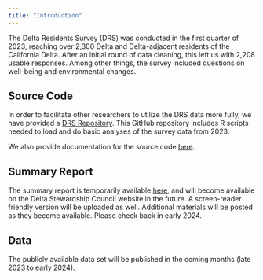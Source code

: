 ```yaml
---
title: "Introduction"
---
```


The Delta Residents Survey (DRS) was conducted in the first quarter of 2023, reaching over 2,300 Delta and Delta-adjacent residents of the California Delta. After an initial round of data cleaning, this left us with 2,208 usable responses. Among other things, the survey included questions on well-being and environmental changes.

## Source Code

In order to facilitate other researchers to utilize the DRS data more fully, we have provided a [DRS Repository](https://github.com/ktomari/DeltaResidentsSurvey). This GitHub repository includes R scripts needed to load and do basic analyses of the survey data from 2023.

We also provide documentation for the source code [here](/DeltaResidentsSurvey/doc_drs_functions.html).

## Summary Report

The summary report is temporarily available [here](https://ucdavis.box.com/s/34kmt02f87ohhbpij9hu0iesubm15781), and will become available on the Delta Stewardship Council website in the future. A screen-reader friendly version will be uploaded as well. Additional materials will be posted as they become available. Please check back in early 2024.

## Data

The publicly available data set will be published in the coming months (late 2023 to early 2024).